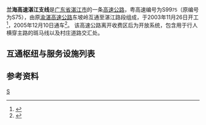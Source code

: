 {{中国高速公路信息框
| 省名 = 广东省
| 编号 = S9975
| 名称 = 兰海高速湛江支线
| 地圖 = 
| 路線簡稱 = 兰海高速湛江支线
| 始建日期 = 2003年11月26日
| 最近通車日期 = 2005年12月10日
| 规划总里程 = 4.412
| 起點 = [[湛江市|湛江市]][[遂溪县|遂溪县]]东坡岭
| 終點 = [[湛江市|湛江市]][[麻章区|麻章区]]南赤村
| 出口處數 = 1
| 服务区数 = 0
}}
'''兰海高速湛江支线'''是[[广东省|广东省]][[湛江市|湛江市]]的一条[[高速公路|高速公路]]，粤高速编号为S99<small>75</small>（原编号为S75），由原[[渝湛高速公路|渝湛高速公路]]东坡岭互通至湛江路段组成，于2003年11月26日开工<ref>{{Cite web |title=渝湛高速广东段开工 |url=http://news.sina.com.cn/o/2003-11-27/03211195932s.shtml |accessdate=2020-02-16 |archive-date=2020-07-22 |archive-url=https://web.archive.org/web/20200722180418/http://news.sina.com.cn/o/2003-11-27/03211195932s.shtml |dead-url=no }}</ref>，2005年12月10日通车<ref>{{Cite web |title=渝湛高速公路广东境内通车_新闻中心_新浪网 |url=http://news.sina.com.cn/c/2005-12-11/05047676438s.shtml |accessdate=2020-02-16 |archive-date=2020-07-22 |archive-url=https://web.archive.org/web/20200722180421/http://news.sina.com.cn/c/2005-12-11/05047676438s.shtml |dead-url=no }}</ref>。
该高速公路离开收费区后为开放系统，包含用于行人横穿主路的斑马线以及村庄道路交汇处。

== 互通枢纽与服务设施列表 ==
{{Start expwy exit box|place=1}}
{{Expwy exit item|place=[[湛江市|湛江市]]<br/>[[遂溪县|遂溪县]]|place rows=2|type=H|name=东坡岭|dist start=|highway connection={{China Expwy Name|G15}}<br/>{{China Expwy Name|G75}}}}
{{Expwy exit item|type=T|name=湛江|dist start=|road connection=}}
{{Expwy exit item|place=[[湛江市|湛江市]]<br/>[[麻章区|麻章区]]|place rows=1|type=M|name=|dist start=|road connection=疏港大道（{{中国省道名|293|P=广东}}）<br>湛江大道|comment=湛江大道建设中}}
{{End expwy exit box|place=1}}

== 参考资料 ==
{{Reflist}}
{{广东省高速公路}}
[[Category:广东省高速公路|S]]